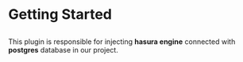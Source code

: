 
<Meta title="Graphql Plugin Docs/Getting started" />

# Getting Started

##

 This plugin is responsible for injecting **hasura engine** connected with **postgres** database in our project.
